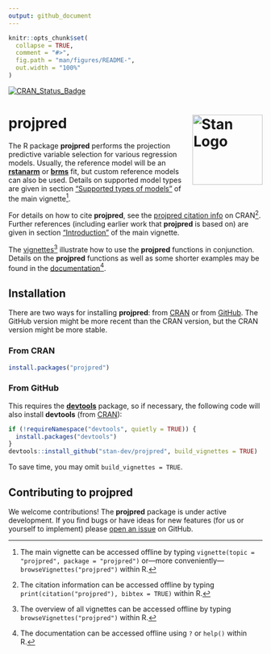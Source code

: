 ```yaml
---
output: github_document
---
```


<!-- README.md is generated from README.Rmd. Please edit that file -->

```r
knitr::opts_chunk$set(
  collapse = TRUE,
  comment = "#>",
  fig.path = "man/figures/README-",
  out.width = "100%"
)
```

<!-- badges: start -->
<!-- [![codecov](https://codecov.io/gh/stan-dev/projpred/branch/master/graph/badge.svg)](https://app.codecov.io/gh/stan-dev/projpred) -->
[![CRAN_Status_Badge](https://www.r-pkg.org/badges/version/projpred?color=blue)](https://CRAN.R-project.org/package=projpred)
<!-- badges: end -->

# projpred [<img src="man/figures/logo.svg" align="right" height="139" alt="Stan Logo"/>](https://mc-stan.org)

The R package **projpred** performs the projection predictive variable selection
for various regression models. Usually, the reference model will be an
[**rstanarm**](https://mc-stan.org/rstanarm/) or
[**brms**](https://paul-buerkner.github.io/brms/) fit, but custom reference
models can also be used. Details on supported model types are given in section
["Supported types of
models"](https://mc-stan.org/projpred/articles/projpred.html#modtypes) of the
main vignette^[The main vignette can be accessed offline by typing
`vignette(topic = "projpred", package = "projpred")` or---more
conveniently---`browseVignettes("projpred")` within R.].

For details on how to cite **projpred**, see the [projpred citation
info](https://CRAN.R-project.org/package=projpred/citation.html) on CRAN^[The
citation information can be accessed offline by typing
`print(citation("projpred"), bibtex = TRUE)` within R.]. Further references
(including earlier work that **projpred** is based on) are given in section
["Introduction"](https://mc-stan.org/projpred/articles/projpred.html#introduction)
of the main vignette.

The [vignettes](https://mc-stan.org/projpred/articles/)^[The overview of all
vignettes can be accessed offline by typing `browseVignettes("projpred")` within
R.] illustrate how to use the **projpred** functions in conjunction. Details on
the **projpred** functions as well as some shorter examples may be found in the
[documentation](https://mc-stan.org/projpred/reference/index.html)^[The
documentation can be accessed offline using `?` or `help()` within R.].

## Installation

There are two ways for installing **projpred**: from
[CRAN](https://CRAN.R-project.org/package=projpred) or from
[GitHub](https://github.com/stan-dev/projpred). The GitHub version might be more
recent than the CRAN version, but the CRAN version might be more stable.

### From CRAN

```r
install.packages("projpred")
```

### From GitHub

This requires the [**devtools**](https://devtools.r-lib.org/) package, so if
necessary, the following code will also install **devtools** (from
[CRAN](https://CRAN.R-project.org/package=devtools)):
```r
if (!requireNamespace("devtools", quietly = TRUE)) {
  install.packages("devtools")
}
devtools::install_github("stan-dev/projpred", build_vignettes = TRUE)
```
To save time, you may omit `build_vignettes = TRUE`.

## Contributing to projpred

We welcome contributions!
The **projpred** package is under active development.
If you find bugs or have ideas for new features (for us or yourself to
implement) please [open an issue](https://github.com/stan-dev/projpred/issues) on GitHub.
